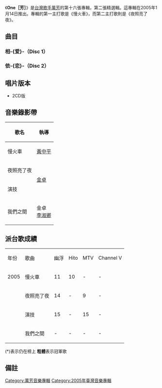{{Album infobox | <!-- See Wikipedia:WikiProject_Albums -->
| Name      = One［芳］
| Type      = 精選輯
| Artist    = [[萬芳|萬芳]]
| Cover     = 萬芳 One［芳］.jpg
| Released  = 2005年1月14日
| Recorded  = 1990年－2004年
| Genre     = [[國語流行音樂|國語流行音樂]]
| Length    = 1:05:59（Disc 1）<br />1:09:18（Disc 2）
| Label     = [[滾石唱片|滾石唱片]]<ref>[http://www.yesasia.com/global/one-%E6%96%B0%E6%AD%8C-%E7%B2%BE%E9%81%B8/1003947175-0-0-0-zh_TW/info.html YESASIA : One (新歌+精選)  鐳射唱片 - 萬芳, 滾石 (TW) - 國語音樂]，2014年2月26日 (三) 01:30 (UTC+8)查閱{{zh-hant}}</ref>
| Number    = 
| Producer  = 見[[#曲目|曲目列表]]
| Last album = [[滾石香港黃金十年：萬芳精選|滾石香港黃金十年：萬芳精選]]<br />（2003年）
| This album = '''One［芳］'''<br />（2005年）
| Next album = [[我們不要傷心了|我們不要傷心了]]<br />（2010年）
}}
《'''One［芳］'''》是[[台灣|台灣]][[歌手|歌手]][[萬芳|萬芳]]的第十六張專輯，第二張精選輯。這專輯在2005年1月14日推出。專輯的第一主打歌是《慢火車》，而第二主打歌則是《夜照亮了夜》。

==曲目==
===相-{爱}-（Disc 1）===
{{Tracklist

| font_size = 80%
| total_length = 1:05:49

| extra_column = 首次收錄專輯

| title1 = 慢火車
| note1 = 
| longnote1 = '''新歌'''<br />第一主打
| music1 = [[鄭華娟|鄭華娟]]
| lyrics1 = 鄭華娟
| arranger1 = [[黃韻玲|黃韻玲]]
| producer1 = 黃韻玲
| length1 = 3:57

| title2 = 夜照亮了夜
| note2 = 
| longnote2 = '''新歌'''<br />第二主打
| music2 = [[伍佰|伍佰]]
| lyrics2 = [[王中言|王中言]]
| arranger2 = [[任伯璋|任伯璋]]<br />[[江力平|江力平]]<br />[[黃欽聖|黃欽聖]]<br />[[黃冠豪|黃冠豪]]
| producer2 = [[林暐哲|林暐哲]]
| length2 = 3:46

| title3 = 演技
| note3 = 
| longnote3 = '''新歌'''<br />第三主打
| music3 = [[陳珊妮|陳珊妮]]
| lyrics3 = 陳珊妮
| arranger3 = [[徐千秀|徐千秀]]
| producer3 = 陳珊妮
| length3 = 4:42

| title4 = 我們之間
| note4 = 
| longnote4 = '''新歌'''<br />第四主打
| music4 = 陳珊妮
| lyrics4 = 陳珊妮
| arranger4 = 徐千秀
| producer4 = 陳珊妮
| length4 = 4:31

| title5 = 新不了情
| note5 = 
| longnote5 = 粵語版為《新不了情》
| music5 = [[鮑比達|鮑比達]]
| lyrics5 = [[黃鬱|黃鬱]]
| arranger5 = 鮑比達
| producer5 = 鮑比達
| extra5 = [[斷線|斷線]]
| length5 = 4:27

| title6 = 不換
| note6 = 
| longnote6 = 
| music6 = [[熊天平|熊天平]]
| lyrics6 = [[李宗盛|李宗盛]]
| arranger6 = [[周國儀|周國儀]]<br />[[陳愛珍|陳愛珍]]
| producer6 = 李宗盛
| extra6 = [[不換|不換]]
| length6 = 4:27

| title7 = 愛上你給的痛
| note7 = 
| longnote7 = 
| music7 = [[張宇|張宇]]
| lyrics7 = [[易家揚|易家揚]]
| arranger7 = 鮑比達
| producer7 = [[劉天健|劉天健]]
| extra7 = 斷線
| length7 = 4:01

| title8 = 猜心
| note8 = 
| longnote8 = 粵語版為[[王菲|王菲]]《如風》
| music8 = 張宇
| lyrics8 = [[十一郎|十一郎]]
| arranger8 = [[盧志銘|盧志銘]]
| producer8 = [[剛澤斌|剛澤斌]]
| extra8 = [[真情_(萬芳專輯)|真情]]
| length8 = 4:51

| title9 = 就值得了愛
| note9 = 
| longnote9 = 
| music9 = [[劉志宏|劉志宏]]
| lyrics9 = [[劉思銘|劉思銘]]
| arranger9 = [[王豫民|王豫民]]
| producer9 = [[黃建昌|黃建昌]]
| extra9 = [[就值得了愛|就值得了愛]]
| length9 = 4:08

| title10 = 相愛的運氣
| note10 = 
| longnote10 = 
| music10 = 陳珊妮	
| lyrics10 = 陳珊妮
| arranger10 = 徐千秀
| producer10 = 陳珊妮
| extra10 = [[相愛的運氣|相愛的運氣]]
| length10 = 5:10

| title11 = 割愛
| note11 = 
| longnote11 = 
| music11 = [[戚小戀|戚小戀]]
| lyrics11 = [[潘麗玉|潘麗玉]]
| arranger11 = [[王豫民|王豫民]]
| producer11 = [[薛忠銘|薛忠銘]]
| extra11 = [[割愛|割愛]]
| length11 = 3:41

| title12 = 碧海情天
| note12 = 
| longnote12 = 
| music12 = 李宗盛	
| lyrics12 = [[廖瑩如|廖瑩如]]
| arranger12 = [[張乃仁|張乃仁]]
| producer12 = 黃建昌
| extra12 = [[放心_(萬芳專輯)|放心]]
| length12 = 4:47

| title13 = 飛
| note13 = 
| longnote13 = 
| music13 = 黃韻玲
| lyrics13 = 黃韻玲
| arranger13 = 陳柔錚
| producer13 = [[Super_(音乐人)|Super]]
| extra13 = 斷線
| length13 = 5:17

| title14 = 然後你怎麼說
| note14 = 
| longnote14 = 男聲：伍佰
| music14 = 伍佰
| lyrics14 = 伍佰
| arranger14 = 伍佰<br />[[China_Blue|China Blue]]
| producer14 = 伍佰
| extra14 = 就值得了愛
| length14 = 4:16

| title15 = 愛情限時批
| note15 = 台語
| longnote15 = 男聲：伍佰
| music15 = 伍佰
| lyrics15 = 伍佰
| arranger15 = China Blue
| producer15 = 伍佰
| extra15 = 
| length15 = 3:42

}}

===依-{恋}-（Disc 2）===
{{Tracklist
| font_size = 80%
| total_length = 1:09:18

| extra_column = 首次收錄專輯

| title1 = 溫哥華悲傷一號
| note1 = 
| longnote1 = 
| music1 = [[林揮斌|林揮斌]]
| lyrics1 = 陳柔錚
| arranger1 = 陳柔錚
| producer1 = 陳柔錚
| extra1 = 就值得了愛
| length1 = 4:23

| title2 = 試著了解
| note2 = 
| longnote2 = 
| music2 = [[美木|美木]]<br />Super
| lyrics2 = [[姚謙|姚謙]]
| arranger2 = [[盧志銘|盧志銘]]
| producer2 = 李宗盛<br />Super
| extra2 = [[貼心|貼心]]
| length2 = 5:07

| title3 = 從前
| note3 = 
| longnote3 = 
| music3 = [[李正帆|李正帆]]
| lyrics3 = [[厲曼婷|厲曼婷]]
| arranger3 = 李正帆
| producer3 = 李正帆
| extra3 = 不換
| length3 = 5:05

| title4 = 半袖
| note4 = 
| longnote4 = 
| music4 = [[上田知華|上田知華]]
| lyrics4 = [[姚若龍|姚若龍]]
| arranger4 = [[洪敬堯|洪敬堯]]
| producer4 = 黃建昌
| extra4 = [[放心_(萬芳專輯)|放心]]
| length4 = 4:45

| title5 = 孩子氣
| note5 = 
| longnote5 = 
| music5 = 鄭華娟
| lyrics5 = 鄭華娟
| arranger5 = [[鍾興民|鍾興民]]
| producer5 = 黃建昌
| extra5 = [[左手_(專輯)|左手]]
| length5 = 4:21

| title6 = 斷線
| note6 = 
| longnote6 = 
| music6 = [[陳小霞|陳小霞]]
| lyrics6 = 易家揚
| arranger6 = 張乃仁
| producer6 = Super
| extra6 = 斷線
| length6 = 4:07

| title7 = 多事的秋
| note7 = 
| longnote7 = 
| music7 = 李宗盛
| lyrics7 = 李宗盛
| arranger7 = 李正帆
| producer7 = Super
| extra7 = 貼心
| length7 = 5:30

| title8 = 戀你
| note8 = 
| longnote8 = 
| music8 = [[中島美雪|中島美雪]]
| lyrics8 = [[何啟弘|何啟弘]]
| arranger8 = 張乃仁
| producer8 = 李宗盛<br />Super
| extra8 = 貼心
| length8 = 4:48

| title9 = 我記得你眼裡的依戀			
| note9 = 
| longnote9 =粵語版為《甘心再生一世》
| music9 = [[剛澤斌|剛澤斌]]
| lyrics9 = 姚若龍
| arranger9 = 張乃仁
| producer9 = 剛澤斌
| extra9 = 真情
| length9 = 4:20

| title10 = 聽風的歌
| note10 = 
| longnote10 = 
| music10 = [[安棟|安棟]]
| lyrics10 = [[李焯雄|李焯雄]]
| arranger10 = 安棟
| producer10 = [[賈敏恕|賈敏恕]]
| extra10 = [[這天|這天]]
| length10 = 3:46

| title11 = 星期三的下午
| note11 = 
| longnote11 = 
| music11 = 陳柔錚
| lyrics11 = 萬芳
| arranger11 = 陳柔錚
| producer11 = 陳柔錚
| extra11 = 就值得了愛
| length11 = 5:06

| title12 = 寂寞
| note12 = 
| longnote12 = 
| music12 = [[張洪量|張洪量]]	
| lyrics12 = 李宗盛
| arranger12 = 周國儀<br />陳愛珍
| producer12 = 李宗盛
| extra12 = 左手
| length12 = 4:12

| title13 = 時間依然繼續在走
| note13 = 
| longnote13 = 原唱為曾淑勤
| music13 = [[曾淑勤|曾淑勤]]
| lyrics13 = 姚謙
| arranger13 = [[鄭貴昶|鄭貴昶]]
| producer13 = [[何慶清|何慶清]]
| extra13 = [[時間依然繼續在走|時間依然繼續在走]]
| length13 = 4:35

| title14 = 桂花釀
| note14 = 
| longnote14 = 
| music14 = 張宇
| lyrics14 = 十一郎
| arranger14 = [[丹尼|丹尼]]
| producer14 = 剛澤斌
| extra14 = 真情
| length14 = 5:17

| title15 = Fly Away
| note15 = 
| longnote15 = 
| music15 = 黃韻玲
| lyrics15 = 姚若龍
| arranger15 = 黃韻玲
| producer15 = 薛忠銘
| extra15 = 割愛
| length15 = 3:51

}}

==唱片版本==
*2CD版

==音樂錄影帶==
{| class="wikitable"
! 歌名 !! 執導 
|-
| 慢火車 || [[黃中平|黃中平]] 
|-
| 夜照亮了夜 ||rowspan=2| [[金卓|金卓]] 
|-
| 演技
|-
| 我們之間 || 金卓<br />[[李淑卿|李淑卿]]
|}

==派台歌成績==

{| class="wikitable"
|- 
| 年份 || 歌曲 ||幽浮||Hito||MTV||Channel V
|-
| 2005 || 慢火車 || 11 || 10 || - || -
|-
|  || 夜照亮了夜 || 14 || - || 9 || -
|-
|  || 演技 || 15 || - || 15 || -
|-
|  || 我們之間 || - || - || - || -
|}

(*)表示仍在榜上
'''粗體'''表示冠軍歌

== 備註 ==
<div class="references-small">
<references></references>
</div>

[[Category:萬芳音樂專輯|Category:萬芳音樂專輯]]
[[Category:2005年臺灣音樂專輯|Category:2005年臺灣音樂專輯]]